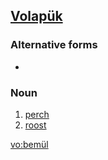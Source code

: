 ==[[Volapük]]==

===Alternative forms===
*{{l|vo|bemuyl}}

===Noun===
{{infl|vo|noun}}

# [[perch]]
# [[roost]]

[[vo:bemül]]